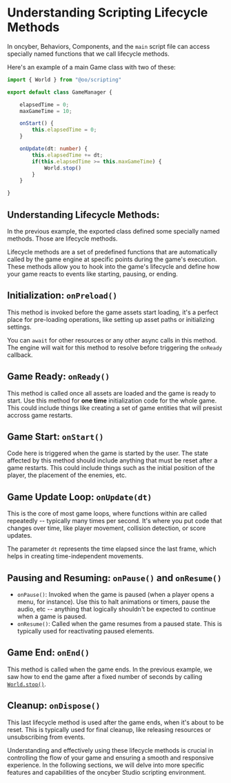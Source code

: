 # Understanding Scripting Lifecycle Methods

In oncyber, Behaviors, Components, and the `main` script file can access specially named functions that we call lifecycle methods.

Here's an example of a main Game class with two of these:

```ts copy filename="main" {1, 5, 6, 9, 13-16}
import { World } from "@oo/scripting"

export default class GameManager {

    elapsedTime = 0;
    maxGameTime = 10;

    onStart() {
        this.elapsedTime = 0;
    }

    onUpdate(dt: number) {
        this.elapsedTime += dt;
        if(this.elapsedTime >= this.maxGameTime) {
            World.stop()
        }
    }

}
```

## Understanding Lifecycle Methods:

In the previous example, the exported class defined some specially named methods. Those are lifecycle methods.

Lifecycle methods are a set of predefined functions that are automatically called by the game engine at specific points during the game's execution. These methods allow you to hook into the game's lifecycle and define how your game reacts to events like starting, pausing, or ending.

## Initialization: `onPreload()`

This method is invoked before the game assets start loading, it's a perfect place for pre-loading operations, like setting up asset paths or initializing settings.

You can `await` for other resources or any other async calls in this method. The engine will wait for this method to resolve before triggering the `onReady` callback.

## Game Ready: `onReady()`

This method is called once all assets are loaded and the game is ready to start. Use this method for **one time** initialization code for the whole game. This could include things like creating a set of game entities that will presist accross game restarts.

## Game Start: `onStart()`

Code here is triggered when the game is started by the user. The state affected by this method should include anything that must be reset after a game restarts. This could include things such as the initial position of the player, the placement of the enemies, etc.

## Game Update Loop: `onUpdate(dt)`

This is the core of most game loops, where functions within are called repeatedly -- typically many times per second. It's where you put code that changes over time, like player movement, collision detection, or score updates.

The parameter `dt` represents the time elapsed since the last frame, which helps in creating time-independent movements.

## Pausing and Resuming: `onPause()` and `onResume()`

* `onPause()`: Invoked when the game is paused (when a player opens a menu, for instance). Use this to halt animations or timers, pause the audio, etc -- anything that logically shouldn't be expected to continue when a game is paused.
* `onResume()`: Called when the game resumes from a paused state. This is typically used for reactivating paused elements.

## Game End: `onEnd()`

This method is called when the game ends. In the previous example, we saw how to end the game after a fixed number of seconds by calling [`World.stop()`](../../../../reference/space/stop/).

## Cleanup: `onDispose()`

This last lifecycle method is used after the game ends, when it's about to be reset. This is typically used for final cleanup, like releasing resources or unsubscribing from events.

Understanding and effectively using these lifecycle methods is crucial in controlling the flow of your game and ensuring a smooth and responsive experience. In the following sections, we will delve into more specific features and capabilities of the oncyber Studio scripting environment.
